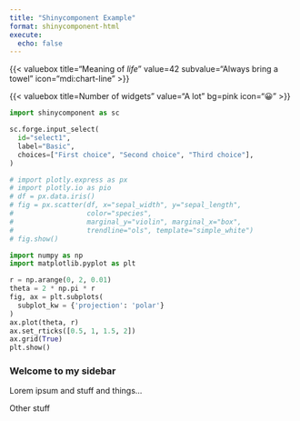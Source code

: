 ```yaml
---
title: "Shinycomponent Example"
format: shinycomponent-html
execute:
  echo: false
---
```



::: {.sc-grid nRow=2 nCol=2}

{{< valuebox
  title="Meaning of _life_"
  value=42
  subvalue="Always bring a towel"
  icon="mdi:chart-line"
>}}


{{< valuebox
    title=Number of widgets"
    value="A lot"
    bg=pink
    icon="😀"
>}}




```python
import shinycomponent as sc

sc.forge.input_select(
  id="select1",
  label="Basic",
  choices=["First choice", "Second choice", "Third choice"],
)
```


```python
# import plotly.express as px
# import plotly.io as pio
# df = px.data.iris()
# fig = px.scatter(df, x="sepal_width", y="sepal_length",
#                  color="species",
#                  marginal_y="violin", marginal_x="box",
#                  trendline="ols", template="simple_white")
# fig.show()
```


```python
import numpy as np
import matplotlib.pyplot as plt

r = np.arange(0, 2, 0.01)
theta = 2 * np.pi * r
fig, ax = plt.subplots(
  subplot_kw = {'projection': 'polar'}
)
ax.plot(theta, r)
ax.set_rticks([0.5, 1, 1.5, 2])
ax.grid(True)
plt.show()
```

:::

::: {.sc-sidebar}

### Welcome to my sidebar

Lorem ipsum and stuff and things...
:::


Other stuff
